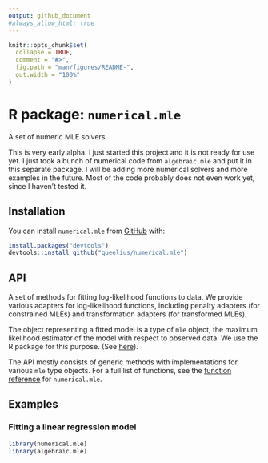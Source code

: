 ```yaml
---
output: github_document
#always_allow_html: true
---
```


<!-- README.md is generated from README.Rmd. Please edit that file -->

```r
knitr::opts_chunk$set(
  collapse = TRUE,
  comment = "#>",
  fig.path = "man/figures/README-",
  out.width = "100%"
)
```

# R package: `numerical.mle`

<!-- badges: start -->
<!-- badges: end -->

A set of numeric MLE solvers.

This is very early alpha. I just started this project and it is not ready for
use yet. I just took a bunch of numerical code from `algebraic.mle` and put it
in this separate package. I will be adding more numerical solvers and more
examples in the future. Most of the code probably does not even work yet,
since I haven't tested it.

## Installation

You can install `numerical.mle` from [GitHub](https://github.com/queelius/numerical.mle) with:
```r
install.packages("devtools")
devtools::install_github("queelius/numerical.mle")
```

## API

A set of methods for fitting log-likelihood functions to data.
We provide various adapters for log-likelihood functions, including
penalty adapters (for constrained MLEs) and transformation adapters (for
transformed MLEs).

The object representing a fitted model is a type of `mle` object, the maximum
likelihood estimator of the model with respect to observed data. We use
the R package for this purpose. (See [here](https://github.com/queelius/algebraic.mle)).

The API mostly consists of generic methods with implementations for various
`mle` type objects.
For a full list of functions, see the [function reference](https://queelius.github.io/numerical.mle/reference/index.html)
for `numerical.mle`.

## Examples

### Fitting a linear regression model

```r
library(numerical.mle)
library(algebraic.mle)
```